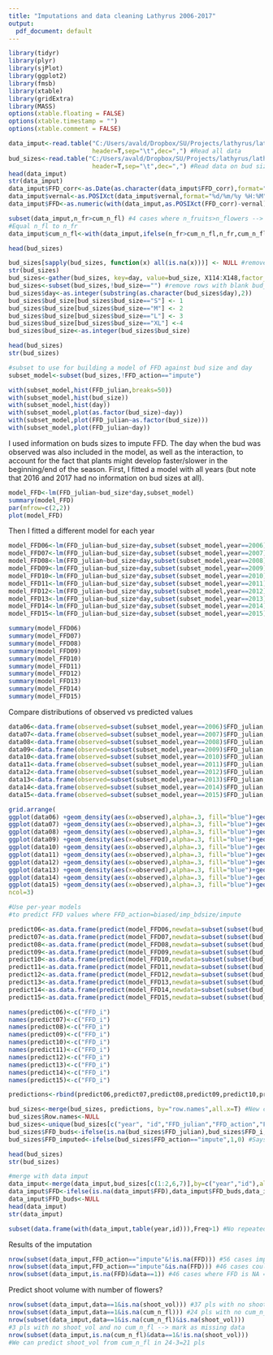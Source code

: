 ```yaml
---
title: "Imputations and data cleaning Lathyrus 2006-2017"
output:
  pdf_document: default
---
```


```r
library(tidyr)
library(plyr)
library(sjPlot)
library(ggplot2)
library(fmsb)
library(xtable)
library(gridExtra)
library(MASS)
options(xtable.floating = FALSE)
options(xtable.timestamp = "")
options(xtable.comment = FALSE)

data_imput<-read.table("C:/Users/avald/Dropbox/SU/Projects/lathyrus/lathyrus_ms1/data/clean/data_20062017_forimput.csv",
                       header=T,sep="\t",dec=",") #Read all data
bud_sizes<-read.table("C:/Users/avald/Dropbox/SU/Projects/lathyrus/lathyrus_ms1/data/clean/bud_sizes.csv",
                       header=T,sep="\t",dec=",") #Read data on bud sizes
head(data_imput)
str(data_imput)
data_imput$FFD_corr<-as.Date(as.character(data_imput$FFD_corr),format="%d/%m/%Y")
data_imput$vernal<-as.POSIXct(data_imput$vernal,format="%d/%m/%y %H:%M")
data_imput$FFD<-as.numeric(with(data_imput,as.POSIXct(FFD_corr)-vernal))

subset(data_imput,n_fr>cum_n_fl) #4 cases where n_fruits>n_flowers --> fix
#Equal n_fl to n_fr
data_imput$cum_n_fl<-with(data_imput,ifelse(n_fr>cum_n_fl,n_fr,cum_n_fl))

head(bud_sizes)

bud_sizes[sapply(bud_sizes, function(x) all(is.na(x)))] <- NULL #remove columns with all NAs
str(bud_sizes)
bud_sizes<-gather(bud_sizes, key=day, value=bud_size, X114:X148,factor_key=T) #Convert from wide to long
bud_sizes<-subset(bud_sizes,!bud_size=="") #remove rows with blank bud_size
bud_sizes$day<-as.integer(substring(as.character(bud_sizes$day),2))
bud_sizes$bud_size[bud_sizes$bud_size=="S"] <- 1
bud_sizes$bud_size[bud_sizes$bud_size=="M"] <- 2
bud_sizes$bud_size[bud_sizes$bud_size=="L"] <- 3
bud_sizes$bud_size[bud_sizes$bud_size=="XL"] <-4
bud_sizes$bud_size<-as.integer(bud_sizes$bud_size)

head(bud_sizes)
str(bud_sizes)

#subset to use for building a model of FFD against bud size and day
subset_model<-subset(bud_sizes,!FFD_action=="impute")

with(subset_model,hist(FFD_julian,breaks=50))
with(subset_model,hist(bud_size))
with(subset_model,hist(day))
with(subset_model,plot(as.factor(bud_size)~day))
with(subset_model,plot(FFD_julian~as.factor(bud_size)))
with(subset_model,plot(FFD_julian~day))
```

I used information on buds sizes to impute FFD. The day when the bud was observed was also included in the model, as well as the interaction, to account for the fact that plants might develop faster/slower in the beginning/end of the season. First, I fitted a model with all years (but note that 2016 and 2017 had no information on bud sizes at all).


```r
model_FFD<-lm(FFD_julian~bud_size*day,subset_model)
summary(model_FFD)
par(mfrow=c(2,2)) 
plot(model_FFD)

```

Then I fitted a different model for each year

```r
model_FFD06<-lm(FFD_julian~bud_size+day,subset(subset_model,year==2006))
model_FFD07<-lm(FFD_julian~bud_size+day,subset(subset_model,year==2007)) 
model_FFD08<-lm(FFD_julian~bud_size+day,subset(subset_model,year==2008)) 
model_FFD09<-lm(FFD_julian~bud_size+day,subset(subset_model,year==2009)) 
model_FFD10<-lm(FFD_julian~bud_size*day,subset(subset_model,year==2010)) 
model_FFD11<-lm(FFD_julian~bud_size*day,subset(subset_model,year==2011)) 
model_FFD12<-lm(FFD_julian~bud_size*day,subset(subset_model,year==2012)) 
model_FFD13<-lm(FFD_julian~bud_size*day,subset(subset_model,year==2013)) 
model_FFD14<-lm(FFD_julian~bud_size*day,subset(subset_model,year==2014)) 
model_FFD15<-lm(FFD_julian~bud_size+day,subset(subset_model,year==2015)) 

summary(model_FFD06)
summary(model_FFD07)
summary(model_FFD08)
summary(model_FFD09)
summary(model_FFD10)
summary(model_FFD11)
summary(model_FFD12)
summary(model_FFD13)
summary(model_FFD14)
summary(model_FFD15)
```

Compare distributions of observed vs predicted values

```r
data06<-data.frame(observed=subset(subset_model,year==2006)$FFD_julian, predicted=predict(model_FFD06))
data07<-data.frame(observed=subset(subset_model,year==2007)$FFD_julian, predicted=predict(model_FFD07))
data08<-data.frame(observed=subset(subset_model,year==2008)$FFD_julian, predicted=predict(model_FFD08))
data09<-data.frame(observed=subset(subset_model,year==2009)$FFD_julian, predicted=predict(model_FFD09))
data10<-data.frame(observed=subset(subset_model,year==2010)$FFD_julian, predicted=predict(model_FFD10))
data11<-data.frame(observed=subset(subset_model,year==2011)$FFD_julian, predicted=predict(model_FFD11))
data12<-data.frame(observed=subset(subset_model,year==2012)$FFD_julian, predicted=predict(model_FFD12))
data13<-data.frame(observed=subset(subset_model,year==2013)$FFD_julian, predicted=predict(model_FFD13))
data14<-data.frame(observed=subset(subset_model,year==2014)$FFD_julian, predicted=predict(model_FFD14))
data15<-data.frame(observed=subset(subset_model,year==2015)$FFD_julian, predicted=predict(model_FFD15))

grid.arrange(
ggplot(data06) +geom_density(aes(x=observed),alpha=.3, fill="blue")+geom_density(aes(x=predicted),alpha=.3, fill="red")+ggtitle("2006"),
ggplot(data07) +geom_density(aes(x=observed),alpha=.3, fill="blue")+geom_density(aes(x=predicted),alpha=.3, fill="red")+ggtitle("2007"),
ggplot(data08) +geom_density(aes(x=observed),alpha=.3, fill="blue")+geom_density(aes(x=predicted),alpha=.3, fill="red")+ggtitle("2008"),
ggplot(data09) +geom_density(aes(x=observed),alpha=.3, fill="blue")+geom_density(aes(x=predicted),alpha=.3, fill="red")+ggtitle("2009"),
ggplot(data10) +geom_density(aes(x=observed),alpha=.3, fill="blue")+geom_density(aes(x=predicted),alpha=.3, fill="red")+ggtitle("2010"),
ggplot(data11) +geom_density(aes(x=observed),alpha=.3, fill="blue")+geom_density(aes(x=predicted),alpha=.3, fill="red")+ggtitle("2011"),
ggplot(data12) +geom_density(aes(x=observed),alpha=.3, fill="blue")+geom_density(aes(x=predicted),alpha=.3, fill="red")+ggtitle("2012"),
ggplot(data13) +geom_density(aes(x=observed),alpha=.3, fill="blue")+geom_density(aes(x=predicted),alpha=.3, fill="red")+ggtitle("2013"),
ggplot(data14) +geom_density(aes(x=observed),alpha=.3, fill="blue")+geom_density(aes(x=predicted),alpha=.3, fill="red")+ggtitle("2014"),
ggplot(data15) +geom_density(aes(x=observed),alpha=.3, fill="blue")+geom_density(aes(x=predicted),alpha=.3, fill="red")+ggtitle("2015"),
ncol=3)
```

```r
#Use per-year models 
#to predict FFD values where FFD_action=biased/imp_bdsize/impute

predict06<-as.data.frame(predict(model_FFD06,newdata=subset(subset(bud_sizes,year==2006),FFD_action=="impute")))
predict07<-as.data.frame(predict(model_FFD07,newdata=subset(subset(bud_sizes,year==2007),FFD_action=="impute")))
predict08<-as.data.frame(predict(model_FFD08,newdata=subset(subset(bud_sizes,year==2008),FFD_action=="impute")))
predict09<-as.data.frame(predict(model_FFD09,newdata=subset(subset(bud_sizes,year==2009),FFD_action=="impute")))
predict10<-as.data.frame(predict(model_FFD10,newdata=subset(subset(bud_sizes,year==2010),FFD_action=="impute")))
predict11<-as.data.frame(predict(model_FFD11,newdata=subset(subset(bud_sizes,year==2011),FFD_action=="impute")))
predict12<-as.data.frame(predict(model_FFD12,newdata=subset(subset(bud_sizes,year==2012),FFD_action=="impute")))
predict13<-as.data.frame(predict(model_FFD13,newdata=subset(subset(bud_sizes,year==2013),FFD_action=="impute")))
predict14<-as.data.frame(predict(model_FFD14,newdata=subset(subset(bud_sizes,year==2014),FFD_action=="impute")))
predict15<-as.data.frame(predict(model_FFD15,newdata=subset(subset(bud_sizes,year==2015),FFD_action=="impute")))

names(predict06)<-c("FFD_i")
names(predict07)<-c("FFD_i")
names(predict08)<-c("FFD_i")
names(predict09)<-c("FFD_i")
names(predict10)<-c("FFD_i")
names(predict11)<-c("FFD_i")
names(predict12)<-c("FFD_i")
names(predict13)<-c("FFD_i")
names(predict14)<-c("FFD_i")
names(predict15)<-c("FFD_i")

predictions<-rbind(predict06,predict07,predict08,predict09,predict10,predict11,predict12,predict13,predict14,predict15)

bud_sizes<-merge(bud_sizes, predictions, by="row.names",all.x=T) #New colum with imputed FFD (FFD_i) for pls where FFD_action=biased/imp_bdsize/impute
bud_sizes$Row.names<-NULL
bud_sizes<-unique(bud_sizes[c("year", "id","FFD_julian","FFD_action","FFD_i")])
bud_sizes$FFD_buds<-ifelse(is.na(bud_sizes$FFD_julian),bud_sizes$FFD_i,bud_sizes$FFD_julian)
bud_sizes$FFD_imputed<-ifelse(bud_sizes$FFD_action=="impute",1,0) #Says if FFD was imputed (1) or not (0)

head(bud_sizes)
str(bud_sizes)

#merge with data imput
data_imput<-merge(data_imput,bud_sizes[c(1:2,6,7)],by=c("year","id"),all.x=T,all.y=T)
data_imput$FFD<-ifelse(is.na(data_imput$FFD),data_imput$FFD_buds,data_imput$FFD)
data_imput$FFD_buds<-NULL
head(data_imput)
str(data_imput)

subset(data.frame(with(data_imput,table(year,id))),Freq>1) #No repeated ids!

```

Results of the imputation
```r
nrow(subset(data_imput,FFD_action=="impute"&!is.na(FFD))) #56 cases imputed
nrow(subset(data_imput,FFD_action=="impute"&is.na(FFD))) #46 cases could not be imputed because no info on bud sizes
nrow(subset(data_imput,is.na(FFD)&data==1)) #46 cases where FFD is NA = cases that could not be imputed --> mark as missing data
```

Predict shoot volume with number of flowers?

```r
nrow(subset(data_imput,data==1&is.na(shoot_vol))) #37 pls with no shoot_vol
nrow(subset(data_imput,data==1&is.na(cum_n_fl))) #24 pls with no cum_n_fl
nrow(subset(data_imput,data==1&is.na(cum_n_fl)&is.na(shoot_vol))) 
#3 pls with no shoot_vol and no cum_n_fl --> mark as missing data
nrow(subset(data_imput,is.na(cum_n_fl)&data==1&!is.na(shoot_vol))) 
#We can predict shoot_vol from cum_n_fl in 24-3=21 pls
```




